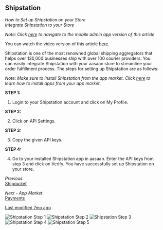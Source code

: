 ## Shipstation

*How to Set up Shipstation on your Store*  
*Integrate Shipstation to your Store*

*Note: Click [here](mobile-admin-link) to navigate to the mobile admin app version of this article*

You can watch the video version of this article [here](video-link).

Shipstation is one of the most renowned global shipping aggregators that helps over 130,000 businesses ship with over 100 courier providers. You can easily integrate Shipstation with your aasaan store to streamline your order fulfillment process. The steps for setting up Shipstation are as follows:

*Note: Make sure to install Shipstation from the app market. Click [here](install-app-link) to learn how to install apps from your app market.*

**STEP 1:**

1. Login to your Shipstation account and click on My Profile.

**STEP 2:**

2. Click on API Settings.

**STEP 3:**

3. Copy the given API keys.

**STEP 4:**

4. Go to your installed Shipstation app in aasaan. Enter the API keys from step 3 and click on Verify.
   You have successfully set up Shipstation on your store.

*Previous*  
[Shiprocket](previous-link)

*Next - App Market*  
[Payments](next-link)

[Last modified 7mo ago](last-modified-link)

![Shipstation Step 1](https://cdn.aasaan.app/docs/shipstation/shipstation_1.png)
![Shipstation Step 2](https://cdn.aasaan.app/docs/shipstation/shipstation_2.png)
![Shipstation Step 3](https://cdn.aasaan.app/docs/shipstation/shipstation_3.png)
![Shipstation Step 4](https://cdn.aasaan.app/docs/shipstation/shipstation_4.png)
![Shipstation Step 5](https://cdn.aasaan.app/docs/shipstation/shipstation_5.png)
